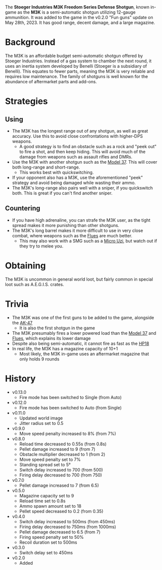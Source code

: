 The **Stoeger Industries M3K Freedom Series Defense Shotgun**, known in-game as the **M3K** is a semi-automatic shotgun utilizing 12-gauge ammunition. It was added to the game in the v0.2.0 "Fun guns" update on May 28th, 2023. It has good range, decent damage, and a large magazine.

# Background
The M3K is an affordable budget semi-automatic shotgun offered by Stoeger Industries. Instead of a gas system to chamber the next round, it uses an inertia system developed by Benelli (Stoeger is a subsidiary of Benelli). This equates to fewer parts, meaning the M3K is very reliable and requires low maintenance. The family of shotguns is well known for the abundance of aftermarket parts and add-ons.

# Strategies

## Using
- The M3K has the longest range out of any shotgun, as well as great accuracy. Use this to avoid close confrontations with higher-DPS weapons. 
  - A good strategy is to find an obstacle such as a rock and "peek out" to fire a shot, and then keep hiding. This will avoid much of the damage from weapons such as assault rifles and DMRs.
- Use the M3K with another shotgun such as the [Model 37](/weapons/guns/model_37). This will cover both long-range and short-range.
  - This works best with quickswitching.
- If your opponent also has a M3K, use the aforementioned "peek" strategy and avoid being damaged while wasting their ammo.
- The M3K's long-range also pairs well with a sniper, if you quickswitch both. This is great if you can't find another sniper.

## Countering
- If you have high adrenaline, you can strafe the M3K user, as the tight spread makes it more punishing than other shotguns.
- The M3K's long barrel makes it more difficult to use in very close combat, where weapons such as the [Flues](/weapons/guns/flues) are much better.
  - This may also work with a SMG such as a [Micro Uzi](/weapons/guns/micro_uzi), but watch out if they try to melee you.

# Obtaining
The M3K is uncommon in general world loot, but fairly common in special loot such as A.E.G.I.S. crates.

# Trivia
- The M3K was one of the first guns to be added to the game, alongside the [AK-47](/weapons/guns/ak47)
  - It is also the first shotgun in the game
- The M3K presumably fires a lower powered load than the [Model 37](/weapons/guns/model_37) and [Flues](/weapons/guns/flues), which explains its lower damage
- Despite also being semi-automatic, it cannot fire as fast as the [HP18](/weapons/guns/hp18)
- In real life, the M3K has a magazine capacity of 10+1
  - Most likely, the M3K in-game uses an aftermarket magazine that only holds 9 rounds


# History
- v0.13.0
  - Fire mode has been switched to Single (from Auto)
- v0.12.0
  - Fire mode has been switched to Auto (from Single)
- v0.11.0
  - Updated world image
  - Jitter radius set to 0.5
- v0.9.0
  - Move speed penalty increased to 8% (from 7%)
- v0.8.0
  - Reload time decreased to 0.55s (from 0.8s)
  - Pellet damage increased to 9 (from 7)
  - Obstacle multiplier decreased to 1 (from 2)
  - Move speed penalty set to 7%
  - Standing spread set to 5°
  - Switch delay increased to 700 (from 500)
  - Firing delay decreased to 700 (from 750)
- v0.7.0
  - Pellet damage increased to 7 (from 6.5)
- v0.5.0
  - Magazine capacity set to 9
  - Reload time set to 0.8s
  - Ammo spawn amount set to 18
  - Pellet speed decreased to 0.2 (from 0.35)
- v0.4.0
  - Switch delay increased to 500ms (from 450ms)
  - Firing delay decreased to 750ms (from 1000ms)
  - Pellet damage decreased to 6.5 (from 7)
  - Firing speed penalty set to 50%
  - Recoil duration set to 500ms
- v0.3.0
  - Switch delay set to 450ms
- v0.2.0
  - Added

